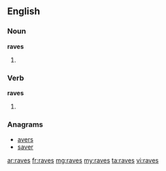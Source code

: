 ==English==

===Noun===
'''raves'''

# {{plural of|rave}}

===Verb===
'''raves'''

# {{third-person singular of|rave}}

===Anagrams===
* [[avers#English|avers]]
* [[saver#English|saver]]

[[ar:raves]]
[[fr:raves]]
[[mg:raves]]
[[my:raves]]
[[ta:raves]]
[[vi:raves]]